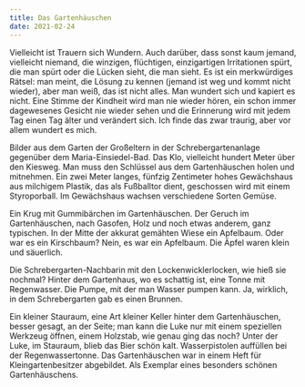 ```yaml
---
title: Das Gartenhäuschen
date: 2021-02-24
---
```

Vielleicht ist Trauern sich Wundern. Auch darüber, dass sonst kaum jemand, vielleicht niemand, die winzigen, flüchtigen, einzigartigen Irritationen spürt, die man spürt oder die Lücken sieht, die man sieht. Es ist ein merkwürdiges Rätsel: man meint, die Lösung zu kennen (jemand ist weg und kommt nicht wieder), aber man weiß, das ist nicht alles. Man wundert sich und kapiert es nicht. Eine Stimme der Kindheit wird man nie wieder hören, ein schon immer dagewesenes Gesicht nie wieder sehen und die Erinnerung wird mit jedem Tag einen Tag älter und verändert sich. Ich finde das zwar traurig, aber vor allem wundert es mich.

Bilder aus dem Garten der Großeltern in der Schrebergartenanlage gegenüber dem Maria-Einsiedel-Bad. Das Klo, vielleicht hundert Meter über den Kiesweg. Man muss den Schlüssel aus dem Gartenhäuschen holen und mitnehmen. Ein zwei Meter langes, fünfzig Zentimeter hohes Gewächshaus aus milchigem Plastik, das als Fußballtor dient, geschossen wird mit einem Styroporball. Im Gewächshaus wachsen verschiedene Sorten Gemüse. 

Ein Krug mit Gummibärchen im Gartenhäuschen. Der Geruch im Gartenhäuschen, nach Gasofen, Holz und noch etwas anderem, ganz typischen. In der Mitte der akkurat gemähten Wiese ein Apfelbaum. Oder war es ein Kirschbaum? Nein, es war ein Apfelbaum. Die Äpfel waren klein und säuerlich. 

Die Schrebergarten-Nachbarin mit den Lockenwicklerlocken, wie hieß sie nochmal? Hinter dem Gartenhaus, wo es schattig ist, eine Tonne mit Regenwasser. Die Pumpe, mit der man Wasser pumpen kann. Ja, wirklich, in dem Schrebergarten gab es einen Brunnen. 

Ein kleiner Stauraum, eine Art kleiner Keller hinter dem Gartenhäuschen, besser gesagt, an der Seite; man kann die Luke nur mit einem speziellen Werkzeug öffnen, einem Holzstab, wie genau ging das noch? Unter der Luke, im Stauraum, blieb das Bier schön kalt. Wasserpistolen auffüllen bei der Regenwassertonne. Das Gartenhäuschen war in einem Heft für Kleingartenbesitzer abgebildet. Als Exemplar eines besonders schönen Gartenhäuschens.